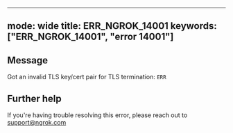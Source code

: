 
---
mode: wide
title: ERR_NGROK_14001
keywords: ["ERR_NGROK_14001", "error 14001"]
---

## Message
Got an invalid TLS key/cert pair for TLS termination: `ERR`




## Further help
If you're having trouble resolving this error, please reach out to [support@ngrok.com](mailto:support@ngrok.com?subject=Help%20with%20ERR_NGROK_14001)

